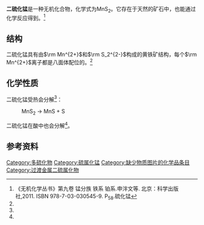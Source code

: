 {{chembox
| verifiedrevid = 376463673
|   Name = 二硫化锰
|   ImageFile =Kristallstruktur_Pyrit.png
<!-- | ImageSize = 200px -->
|   ImageName = 
|   OtherNames = 二硫化锰(II)
| Section1 = {{Chembox Identifiers
|   CASNo =   12125-23-4
|  CASNo_Ref = {{cascite|correct|CAS}}
|   PubChem = 
  }}
| Section2 = {{Chembox Properties
|   Formula = MnS<sub>2</sub>
|   MolarMass = 119.070
|   Appearance = 棕黑色固体<ref name=sc>《化学化工物性数据手册》无机卷.刘光启 等 主编.化学工业出版社. ISBN 7-5025-3591-8. 2002年4月第1版. P<sub>393</sub>. 表10.1.1 硫化物的物性总览</ref>
|   Density = 3500kg/m<sup>3</sup><ref name=sc />
|   Solubility = 难溶
|   MeltingPt = 分解
|   BoilingPt = 
  }}
| Section3 = {{Chembox Structure
| CrystalStruct = 
| Coordination = 
| MolShape =
  }}
| Section7 = {{Chembox Hazards
|   EUClass = 
|   MainHazards = 
  }}
| Section8 = {{Chembox Related
|   OtherAnions = [[二硒化锰|二硒化锰]]<br />[[二碲化锰|二碲化锰]]
|   OtherCations = [[二硫化亚铁|二硫化亚铁]]
|   OtherCpds = [[硫化锰|硫化锰]]<br />[[硫化氢|硫化氢]]
  }}
}}

'''二硫化锰'''是一种无机化合物，化学式为MnS<sub>2</sub>。它存在于天然的矿石中，也能通过化学反应得到。<ref name=wc>《无机化学丛书》第九卷 锰分族 铁系 铂系.申泮文等. 北京：科学出版社,2011. ISBN 978-7-03-030545-9. P<sub>58</sub>.硫化锰</ref>

==结构==
二硫化锰具有由<math>\rm Mn^{2+}</math>和<math>\rm S_2^{2-}</math>构成的黄铁矿结构，每个<math>\rm Mn^{2+}</math>离子都是八面体配位的。<ref name=wc />

==化学性质==
二硫化锰受热会分解<ref name=wc />：
:MnS<sub>2</sub> → MnS + S
二硫化锰在酸中也会分解<ref name=sc />。
==参考资料==
{{reflist}}

{{锰化合物}}

[[Category:多硫化物|Category:多硫化物]]
[[Category:硫属化锰|Category:硫属化锰]]
[[Category:缺少物质图片的化学品条目|Category:缺少物质图片的化学品条目]]
[[Category:过渡金属二硫属化物|Category:过渡金属二硫属化物]]